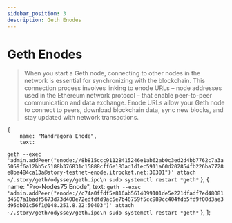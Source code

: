 ```yaml
---
sidebar_position: 3
description: Geth Enodes
---
```


# Geth Enodes

> When you start a Geth node, connecting to other nodes in the network is essential for synchronizing with the blockchain. This connection process involves linking to enode URLs – node addresses used in the Ethereum network protocol – that enable peer-to-peer communication and data exchange. Enode URLs allow your Geth node to connect to peers, download blockchain data, sync new blocks, and stay updated with network transactions.


    { 
        name: "Mandragora Enode", 
        text: 
`geth --exec 'admin.addPeer("enode://8b815ccc91128415246e1ab62ab0c3ed2d4bb7762c7a3a5059f6a12bb5c5188b376831c15888cff6e183ad1d1ec5911a60d202854fb226ba7728e8ba484ca13a@story-testnet-enode.itrocket.net:30301")' attach ~/.story/geth/odyssey/geth.ipc\n
sudo systemctl restart *geth*`
    },
 { 
        name: "Pro-Nodes75 Enode", 
        text: 
`geth --exec 'admin.addPeer("enode://c74a0ffdf5e816ab5614099101de5e221dfadf7ed4808134507a1badf5673d73d400e72edfdfd9ac5e7b46759f5cc989cc404fdb5fd9f00d3ae3d95db01c56f1@148.251.8.22:50403")' attach ~/.story/geth/odyssey/geth.ipc\n
sudo systemctl restart *geth*`
    },
];

<SelectPaste2 items={items} tip="Select an enode URL from the list below to view the relevant configuration commands." />
